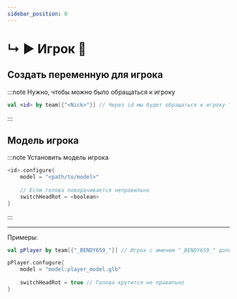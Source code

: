 ```yaml
---
sidebar_position: 0
---
```


# ↳ ▶ Игрок 💁

## Создать переменную для игрока

:::note Нужно, чтобы можно было обращаться к игроку
```kts
val <id> by team[{"<Nick>"}] // Через id мы будет обращаться к игроку "Nick"
```
:::

## Модель игрока

:::note Установить модель игрока
```kts
<id>.configure{
    model = "<path/to/model>"
    
    // Если голова поворачивается неправильно
    switchHeadRot = <boolean>
}
```

:::

---

Примеры:
```kts
val pPlayer by team[{"_BENDY659_"}] // Игрок с именем "_BENDY659_" должен существовать в мире, иначе никакого толку

pPlayer.confugure{
    model = "model:player_model.glb"
    
    switchHeadRot = true // Голова крутится не правильно
}
```
